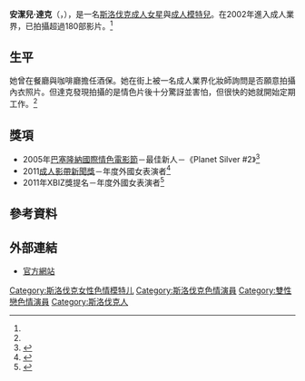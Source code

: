 {{Adult bio
| name            = 安潔兒·達克
| gender          = female
| image           = [[File:Angel_Dark.jpg|220px]]
| caption         = 2005年的安潔兒·達克
| birth_name      =
| birth           = {{birth date and age|mf=yes|1982|04|18}}<ref name="iafd">{{cite web| title = Angel Dark| author = | publisher = IAFD.com| url = http://www.iafd.com/person.rme/perfid=DarkAngel/gender=f/Angel-Dark.htm| date = | accessdate = 2008-11-18| archive-date = 2009-02-04| archive-url = https://web.archive.org/web/20090204114812/http://iafd.com/person.rme/perfid=DarkAngel/gender=f/Angel-Dark.htm| dead-url = no}}</ref>
| location        = {{SVK}}[[索布蘭采|索布蘭采]]<ref name="iafd"/>
| death_date      =
| death_place     =
| spouse          =
| height          = {{height|m=1.74}}<ref name=AVNEuroProfile>{{cite web |url=http://www.avneurope.eu/pdf/latest_issue.pdf |title=Europe's Top Talent: Angel Dark |accessdate=2008-11-25 |format=PDF |publisher=AVN Europe |pages=34 |date=November 2008 |deadurl=yes |archiveurl=https://web.archive.org/web/20090117114103/http://www.avneurope.eu/pdf/latest_issue.pdf |archivedate=2009-01-17 }}</ref>
| weight          = {{convert|59|kg|lb|abbr=on}}<ref name=AVNEuroProfile/>
| measurements    = 32C-24-37 <ref name="iafd"/>
| eye_color       = [[棕色|棕色]]
| hair_color      = [[棕色|棕色]]
| skin_color      = [[棕色|棕色]]
| blood           =
| ethnicity       = [[高加索人|高加索人]]
| alias           = Angel, Kristina Sutalo, Barbara, Dark Angel, Esmeralda, Esmerelda, Paulin, Pauline, Viktoria
| number_of_films =
| homepage        = http://www.clubangeldark.com/
| imdb            = 1034330
| iafd            = DarkAngel
| egafd           =
| bgafd           =
| afdb            = 31301
| eurobabeindex   =
| spelling        = <!-- US for color, UK for colour -->
}}

'''安潔兒·達克'''（'''{{lang-en|Angel Dark}}'''，{{bd|1982年|4月18日||}}），是一名[[斯洛伐克|斯洛伐克]][[色情演員|成人女星]]與[[成人模特兒|成人模特兒]]。在2002年進入成人業界，已拍攝超過180部影片。<ref name="iafd"/>

== 生平 ==
她曾在餐廳與咖啡廳擔任酒保。她在街上被一名成人業界化妝師詢問是否願意拍攝內衣照片。但達克發現拍攝的是情色片後十分驚訝並害怕，但很快的她就開始定期工作。<ref name=AVNEuroProfile/>

== 獎項 ==
* 2005年[[巴塞隆納國際情色電影節|巴塞隆納國際情色電影節]]－最佳新人－《Planet Silver #2》<ref>{{cite web |url=http://www.ficeb.com/english/awards.htm |title=存档副本 |accessdate=2014-04-20 |deadurl=yes |archiveurl=https://web.archive.org/web/20070609031432/http://www.ficeb.com/english/awards.htm |archivedate=2007-06-09 }}</ref>
* 2011[[成人影帶新聞獎|成人影帶新聞獎]]－年度外國女表演者<ref name=avn11win>{{cite web| title = AVN Announces the Winners of the 2011 AVN Awards| publisher = AVN.com| url = http://business.avn.com/articles/video/AVN-Announces-the-Winners-of-the-2011-AVN-Awards-421782.html| date = 2011-01-09| accessdate = 2011-01-09| archive-date = 2012-03-25| archive-url = https://www.webcitation.org/66QSy3TEs?url=http://business.avn.com/articles/video/AVN-Announces-the-Winners-of-the-2011-AVN-Awards-421782.html| dead-url = no}}</ref>
* 2011年XBIZ獎提名－年度外國女表演者<ref name="xbiz2011">{{Cite web |url=http://www.xbiz.com//news/128827 |title=XBIZ Award nominations of 2011 |access-date=2011-04-30 |archive-date=2017-07-03 |archive-url=https://web.archive.org/web/20170703183836/http://www.xbiz.com/news/128827 |dead-url=no }}</ref>

== 參考資料 ==
{{reflist}}

== 外部連結 ==
* [http://www.angeldark.com 官方網站] {{Wayback|url=http://www.angeldark.com/ |date=20201101030004 }}

{{DEFAULTSORT:Dark, Angel}}
[[Category:斯洛伐克女性色情模特儿|Category:斯洛伐克女性色情模特儿]]
[[Category:斯洛伐克色情演員|Category:斯洛伐克色情演員]]
[[Category:雙性戀色情演員|Category:雙性戀色情演員]]
[[Category:斯洛伐克人|Category:斯洛伐克人]]